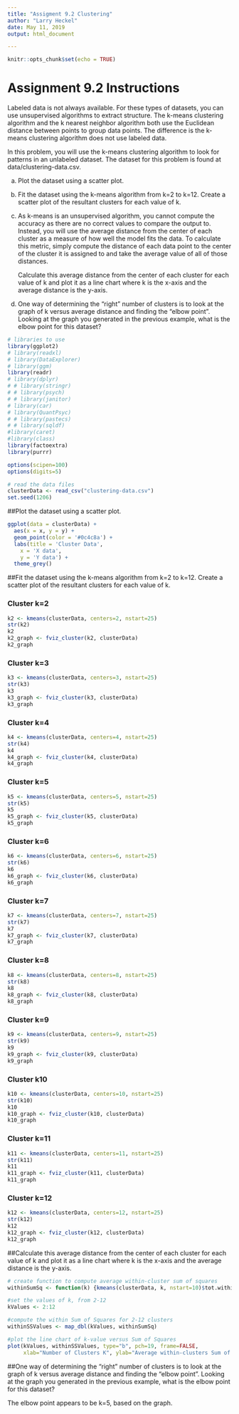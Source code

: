 ```yaml
---
title: "Assigment 9.2 Clustering"
author: "Larry Heckel"
date: May 11, 2019
output: html_document

---
```

  
```r
knitr::opts_chunk$set(echo = TRUE)
```
# Assignment 9.2 Instructions

Labeled data is not always available. For these types of datasets, you can use unsupervised algorithms to extract structure. The k-means clustering algorithm and the k nearest neighbor algorithm both use the Euclidean distance between points to group data points. The difference is the k-means clustering algorithm does not use labeled data.

In this problem, you will use the k-means clustering algorithm to look for patterns in an unlabeled dataset. The dataset for this problem is found at data/clustering-data.csv.

  a. Plot the dataset using a scatter plot.

  b. Fit the dataset using the k-means algorithm from  k=2 to k=12. Create a scatter plot of the
  resultant clusters for each value of k.

  c. As k-means is an unsupervised algorithm, you cannot compute the accuracy as there are no
  correct values to compare the output to. Instead, you will use the average distance from the
  center of each cluster as a measure of how well the model fits the data. To calculate this
  metric, simply compute the distance of each data point to the center of the cluster it is
  assigned to and take the average value of all of those distances.

      Calculate this average distance from the center of each cluster for each value of k and plot
      it as a line chart where k is the x-axis and the average distance is the y-axis.

  d. One way of determining the “right” number of clusters is to look at the graph of k versus
  average distance and finding the “elbow point”. Looking at the graph you generated in the
  previous example, what is the elbow point for this dataset?

```r
# libraries to use
library(ggplot2)
# library(readxl)
# library(DataExplorer)
# library(ggm)
library(readr)
# library(dplyr)
# # library(stringr)
# # library(psych)
# # library(janitor)
# library(car)
# library(QuantPsyc)
# # library(pastecs)
# # library(sqldf)
#library(caret)
#library(class)
library(factoextra)
library(purrr)

options(scipen=100)
options(digits=5)

# read the data files
clusterData <- read_csv("clustering-data.csv")
set.seed(1206)
```
##Plot the dataset using a scatter plot.
```r
ggplot(data = clusterData) +
  aes(x = x, y = y) +
  geom_point(color = '#0c4c8a') +
  labs(title = 'Cluster Data',
    x = 'X data',
    y = 'Y data') +
  theme_grey()
```
##Fit the dataset using the k-means algorithm from  k=2 to k=12. Create a scatter plot of the resultant clusters for each value of k.

### Cluster k=2
```r
k2 <- kmeans(clusterData, centers=2, nstart=25)
str(k2)
k2
k2_graph <- fviz_cluster(k2, clusterData)
k2_graph
```

### Cluster k=3
```r
k3 <- kmeans(clusterData, centers=3, nstart=25)
str(k3)
k3
k3_graph <- fviz_cluster(k3, clusterData)
k3_graph
```

### Cluster k=4
```r
k4 <- kmeans(clusterData, centers=4, nstart=25)
str(k4)
k4
k4_graph <- fviz_cluster(k4, clusterData)
k4_graph
```

### Cluster k=5
```r
k5 <- kmeans(clusterData, centers=5, nstart=25)
str(k5)
k5
k5_graph <- fviz_cluster(k5, clusterData)
k5_graph
```

### Cluster k=6
```r
k6 <- kmeans(clusterData, centers=6, nstart=25)
str(k6)
k6
k6_graph <- fviz_cluster(k6, clusterData)
k6_graph
```

### Cluster k=7
```r
k7 <- kmeans(clusterData, centers=7, nstart=25)
str(k7)
k7
k7_graph <- fviz_cluster(k7, clusterData)
k7_graph
```

### Cluster k=8
```r
k8 <- kmeans(clusterData, centers=8, nstart=25)
str(k8)
k8
k8_graph <- fviz_cluster(k8, clusterData)
k8_graph
```

### Cluster k=9
```r
k9 <- kmeans(clusterData, centers=9, nstart=25)
str(k9)
k9
k9_graph <- fviz_cluster(k9, clusterData)
k9_graph
```

### Cluster k10
```r
k10 <- kmeans(clusterData, centers=10, nstart=25)
str(k10)
k10
k10_graph <- fviz_cluster(k10, clusterData)
k10_graph
```

### Cluster k=11
```r
k11 <- kmeans(clusterData, centers=11, nstart=25)
str(k11)
k11
k11_graph <- fviz_cluster(k11, clusterData)
k11_graph
```

### Cluster k=12
```r
k12 <- kmeans(clusterData, centers=12, nstart=25)
str(k12)
k12
k12_graph <- fviz_cluster(k12, clusterData)
k12_graph
```

##Calculate this average distance from the center of each cluster for each value of k and plot it as a line chart where k is the x-axis and the average distance is the y-axis.
```r
# create function to compute average within-cluster sum of squares
withinSumSq <- function(k) {kmeans(clusterData, k, nstart=10)$tot.withinss/4022}

#set the values of k, from 2-12
kValues <- 2:12

#compute the within Sum of Squares for 2-12 clusters
withinSSValues <- map_dbl(kValues, withinSumSq)

#plot the line chart of k-value versus Sum of Squares
plot(kValues, withinSSValues, type="b", pch=19, frame=FALSE,
     xlab="Number of Clusters K", ylab="Average within-clusters Sum of Squares")
```
##One way of determining the “right” number of clusters is to look at the graph of k versus average distance and finding the “elbow point”. Looking at the graph you generated in the previous example, what is the elbow point for this dataset?

The elbow point appears to be k=5, based on the graph.